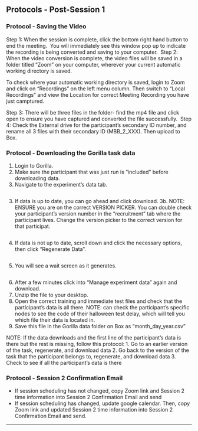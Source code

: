 ## Protocols - Post-Session 1  

### Protocol - Saving the Video

Step 1:
When the session is complete, click the bottom right hand button to end the meeting. ![<!--- Zoom Parent Child Observation --->](images/zoom_parent_child_interaction/7.png) You will immediately see this window pop up to indicate the recording is being converted and saving to your computer. ![<!--- Zoom Parent Child Observation --->](images/zoom_parent_child_interaction/8.png)
Step 2:
When the video conversion is complete, the video files will be saved in a folder titled "Zoom" on your computer, wherever your current automatic working directory is saved. ![<!--- Zoom Parent Child Observation --->](images/zoom_parent_child_interaction/9.png)

To check where your automatic working directory is saved, login to Zoom and click on "Recordings" on the left menu column. Then switch to "Local Recordings" and view the Location for correct Meeting Recording you have just camptured. ![<!--- Zoom Parent Child Observation --->](images/zoom_parent_child_interaction/12.png) 

Step 3:
There will be three files in the folder- find the mp4 file and click open to ensure you have captured and converted the file successfully. ![<!--- Zoom Parent Child Observation --->](images/zoom_parent_child_interaction/10.png) 
Step 4:
Check the External drive for the participant's secondary ID number, and rename all 3 files with their secondary ID (MBB_2_XXX). Then upload to Box. ![<!--- Zoom Parent Child Observation --->](images/zoom_parent_child_interaction/11.png)

### Protocol - Downloading the Gorilla task data

1. Login to Gorilla.
2. Make sure the participant that was just run is "included" before downloading data.
3. Navigate to the experiment's data tab.

![<!--- Gorilla Data Download --->](images/gorilla/6.png)

3. If data is up to date, you can go ahead and click download. 
3b. NOTE: ENSURE you are on the correct VERSION PICKER. You can double check your participant's version number in the "recruitment" tab where the participant lives. Change the version picker to the correct version for that participat. 

![<!--- Gorilla Data Download --->](images/gorilla/7.png)

4. If data is not up to date, scroll down and click the necessary options, then click "Regenerate Data".

![<!--- Gorilla Data Download --->](images/gorilla/8.png)

5. You will see a wait screen as it generates.

![<!--- Gorilla Data Download --->](images/gorilla/9.png)

6. After a few minutes click into "Manage experiment data" again and download. 
7. Unzip the file to your desktop.
8. Open the correct training and immediate test files and check that the participant's data is all there. NOTE: can check the participant's specific nodes to see the code of their halloween test delay, which will tell you which file their data is located in.
9. Save this file in the Gorilla data folder on Box as "month_day_year.csv"

NOTE: If the data downloads and the first line of the participant's data is there but the rest is missing, follow this protocol:
1. Go to an earlier version of the task, regenerate, and download data
2. Go back to the version of the task that the participant belongs to, regenerate, and download data
3. Check to see if all the participant's data is there 

### Protocol - Session 2 Confirmation Email

- If session scheduling has not changed, copy Zoom link and Session 2 time information into Session 2 Confirmation Email and send
- If session scheduling has changed, update google calendar. Then, copy Zoom link and updated Session 2 time information into Session 2 Confirmation Email and send. 

-------------